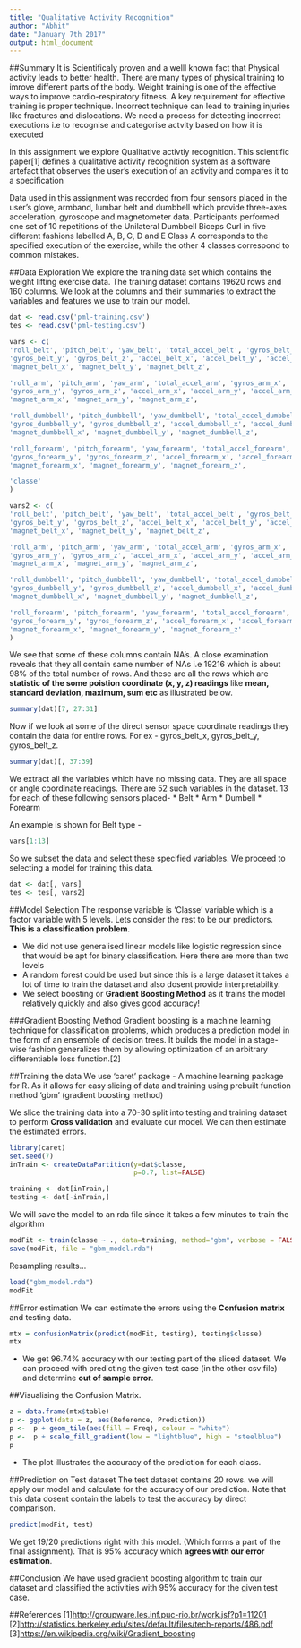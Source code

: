 ```yaml
---
title: "Qualitative Activity Recognition"
author: "Abhit"
date: "January 7th 2017"
output: html_document
---
```


##Summary
It is Scientificaly proven and a welll known fact that Physical activity leads to better health. There are many types of physical training to imrove different parts of the body. Weight training is one of the effective ways to improve cardio-respiratory fitness. A key requirement for effective training is proper technique. Incorrect technique can lead to training injuries like fractures and dislocations. We need a process for detecting incorrect executions i.e to recognise and categorise actvity based on how it is executed

In this assignment we explore Qualitative activtiy recognition. This scientific paper[1] defines a qualitative activity recognition system as a software artefact that observes the user’s execution of an activity and compares it to a specification

Data used in this assignment was recorded from four sensors placed in the user's glove, armband, lumbar belt and dumbbell which provide three-axes acceleration, gyroscope and magnetometer data. Participants performed one set of 10 repetitions of the Unilateral Dumbbell Biceps Curl in five different fashions labelled A, B, C, D and E Class A corresponds to the specified execution of the exercise, while the other 4 classes correspond to common mistakes.

##Data Exploration
We explore the training data set which contains the weight lifting exercise data. 
The training dataset contains 19620 rows and 160 columns. We look at the columns and their summaries to extract the variables and features we use to train our model.

```r
dat <- read.csv('pml-training.csv')
tes <- read.csv('pml-testing.csv')
```

```r
vars <- c(
'roll_belt', 'pitch_belt', 'yaw_belt', 'total_accel_belt', 'gyros_belt_x',
'gyros_belt_y', 'gyros_belt_z', 'accel_belt_x', 'accel_belt_y', 'accel_belt_z',
'magnet_belt_x', 'magnet_belt_y', 'magnet_belt_z',

'roll_arm', 'pitch_arm', 'yaw_arm', 'total_accel_arm', 'gyros_arm_x',
'gyros_arm_y', 'gyros_arm_z', 'accel_arm_x', 'accel_arm_y', 'accel_arm_z',
'magnet_arm_x', 'magnet_arm_y', 'magnet_arm_z',

'roll_dumbbell', 'pitch_dumbbell', 'yaw_dumbbell', 'total_accel_dumbbell', 'gyros_dumbbell_x',
'gyros_dumbbell_y', 'gyros_dumbbell_z', 'accel_dumbbell_x', 'accel_dumbbell_y', 'accel_dumbbell_z',
'magnet_dumbbell_x', 'magnet_dumbbell_y', 'magnet_dumbbell_z',

'roll_forearm', 'pitch_forearm', 'yaw_forearm', 'total_accel_forearm', 'gyros_forearm_x',
'gyros_forearm_y', 'gyros_forearm_z', 'accel_forearm_x', 'accel_forearm_y', 'accel_forearm_z',
'magnet_forearm_x', 'magnet_forearm_y', 'magnet_forearm_z',

'classe' 
)

vars2 <- c(
'roll_belt', 'pitch_belt', 'yaw_belt', 'total_accel_belt', 'gyros_belt_x',
'gyros_belt_y', 'gyros_belt_z', 'accel_belt_x', 'accel_belt_y', 'accel_belt_z',
'magnet_belt_x', 'magnet_belt_y', 'magnet_belt_z',

'roll_arm', 'pitch_arm', 'yaw_arm', 'total_accel_arm', 'gyros_arm_x',
'gyros_arm_y', 'gyros_arm_z', 'accel_arm_x', 'accel_arm_y', 'accel_arm_z',
'magnet_arm_x', 'magnet_arm_y', 'magnet_arm_z',

'roll_dumbbell', 'pitch_dumbbell', 'yaw_dumbbell', 'total_accel_dumbbell', 'gyros_dumbbell_x',
'gyros_dumbbell_y', 'gyros_dumbbell_z', 'accel_dumbbell_x', 'accel_dumbbell_y', 'accel_dumbbell_z',
'magnet_dumbbell_x', 'magnet_dumbbell_y', 'magnet_dumbbell_z',

'roll_forearm', 'pitch_forearm', 'yaw_forearm', 'total_accel_forearm', 'gyros_forearm_x',
'gyros_forearm_y', 'gyros_forearm_z', 'accel_forearm_x', 'accel_forearm_y', 'accel_forearm_z',
'magnet_forearm_x', 'magnet_forearm_y', 'magnet_forearm_z'
)
```

We see that some of these columns contain NA's. A close examination reveals that they all contain same number of NAs i.e 19216 which is about 98% of the total number of rows. And these are all the rows which are **statistic of the some poistion coordinate (x, y, z) readings** like **mean, standard deviation, maximum, sum etc** as illustrated below. 
```r
summary(dat)[7, 27:31]
```

Now if we look at some of the direct sensor space coordinate readings they contain the data for entire rows. For ex - gyros_belt_x, gyros_belt_y, gyros_belt_z.

```r
summary(dat)[, 37:39]
```

We extract all the variables which have no missing data. They are all space or angle coordinate readings. There are 52 such variables in the dataset. 13 for each of these following sensors placed-
* Belt
* Arm
* Dumbell
* Forearm

An example is shown for Belt type -
```r
vars[1:13]
```

So we subset the data and select these specified variables. We proceed to selecting a model for training this data.

```r
dat <- dat[, vars]
tes <- tes[, vars2]
```

##Model Selection
The response variable is 'Classe' variable which is a factor variable with 5 levels. Lets consider the rest to be our predictors. **This is a classification problem**. 

* We did not use generalised linear models like logistic regression since that would be apt for binary classification. Here there are more than two levels
* A random forest could be used but since this is a large dataset it takes a lot of time to train the dataset and also dosent provide interpretability.
* We select boosting or **Gradient Boosting Method** as it trains the model relatively quickly and also gives good accuracy!

###Gradient Boosting Method
Gradient boosting is a machine learning technique for classification problems, which produces a prediction model in the form of an ensemble of decision trees. It builds the model in a stage-wise fashion generalizes them by allowing optimization of an arbitrary differentiable loss function.[2]

##Training the data
We use 'caret' package - A machine learning package for R. As it allows for easy slicing of data and training using prebuilt function method 'gbm' (gradient boosting method)

We slice the training data into a 70-30 split into testing and training dataset to perform **Cross validation** and evaluate our model. We can then estimate the estimated errors.

```r
library(caret)
set.seed(7)
inTrain <- createDataPartition(y=dat$classe,
                               p=0.7, list=FALSE)

training <- dat[inTrain,]
testing <- dat[-inTrain,]
```

We will save the model to an rda file since it takes a few minutes to train the algorithm
```r
modFit <- train(classe ~ ., data=training, method="gbm", verbose = FALSE)
save(modFit, file = "gbm_model.rda")
```

Resampling results...
```r
load("gbm_model.rda")
modFit 
```

##Error estimation
We can estimate the errors using the **Confusion matrix** and testing data. 
```r
mtx = confusionMatrix(predict(modFit, testing), testing$classe)
mtx
```
* We get 96.74% accuracy with our testing part of the sliced dataset. We can proceed with predicting the given test case (in the other csv file) and determine **out of sample error**.

##Visualising the Confusion Matrix. 
```r
z = data.frame(mtx$table)
p <- ggplot(data = z, aes(Reference, Prediction)) 
p <-  p + geom_tile(aes(fill = Freq), colour = "white") 
p <-  p + scale_fill_gradient(low = "lightblue", high = "steelblue")
p
```
* The plot illustrates the accuracy of the prediction for each class.

##Prediction on Test dataset
The test dataset contains 20 rows. we will apply our model and calculate for the accuracy of our prediction. Note that this data dosent contain the labels to test the accuracy by direct comparison.
```r
predict(modFit, test)
```
We get 19/20 predictions right with this model. (Which forms a part of the final assignment). That is 95% accuracy which **agrees with our error estimation**.

##Conclusion
We have used gradient boosting algorithm to train our dataset and classified the activities with 95% accuracy for the given test case.

##References
[1]<http://groupware.les.inf.puc-rio.br/work.jsf?p1=11201>
[2]<http://statistics.berkeley.edu/sites/default/files/tech-reports/486.pdf>
[3]<https://en.wikipedia.org/wiki/Gradient_boosting>
